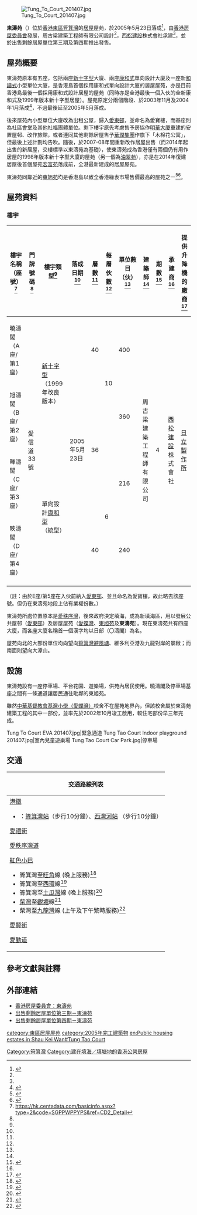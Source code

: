 {{HKPublicHousing
| authority = 
| photo = Tung Tao Court.jpg
| phototitle = 
| district = 東區
| address=愛信道33號<ref name=n></ref>
| google maps id = %E6%9D%B1%E6%BF%A4%E8%8B%91&hl=zh-TW&tab=nl
| type = 3
| year = 2008年-2009年
| blocknumber = 4
| rentalflats = 1216
| flatsize = 518 - 951
| household = 
| auth = 
| website = 
}}

[[File:Tung_To_Court_201407.jpg|thumb]]

'''東濤苑'''（{{lang-en|Tung Tao Court}}）位於[[香港|香港]][[東區_(香港)|東區]][[筲箕灣|筲箕灣]]的[[居者有其屋計劃|居屋]]屋苑，於2005年5月23日落成<ref name=":0">{{Cite book|title=筲箕灣東濤苑一期 - 出售樓宇概覽|publisher=香港房屋委員會|page=P.2}}</ref>，由[[香港房屋委員會|香港房屋委員會]]發展，周古梁建築工程師有限公司設計<ref name=":0" />，[[西松建設|西松建設]]株式會社承建<ref name=":0" />，並於出售剩餘居屋單位第三期及第四期推出發售。

== 屋苑概要 ==
東濤苑原本有五座，包括兩座[[新十字型|新十字型]]大廈、兩座[[康和式|康和式]]單向設計大廈及一座新[[和諧式|和諧式]]小型單位大廈，是香港島首個採用康和式單向設計大廈的居屋屋苑，亦是目前香港島最後一個採用康和式設計居屋的屋苑（同時亦是全港最後一個入伙的全新康和式及1999年版本新十字型居屋）。屋苑原定分兩個階段、於2003年11月及2004年1月落成<ref>{{Cite web|title=處理居者有其屋計劃／私人機構參建居屋計劃的剩餘單位 - 附件第3頁|url=https://www.legco.gov.hk/yr03-04/chinese/panels/hg/papers/hg1103cb1-190-3c.pdf|author=立法會房屋事務委員會|date=2003-10|format=PDF|access-date=2021-06-24|archive-date=2019-11-01|archive-url=https://web.archive.org/web/20191101130544/https://www.legco.gov.hk/yr03-04/chinese/panels/hg/papers/hg1103cb1-190-3c.pdf|dead-url=no}}</ref>，不過最後延至2005年5月落成。

後來屋苑內小型單位大廈改為出租公屋，歸入[[愛東邨|愛東邨]]，並命名為愛寶樓，而基座則為社區會堂及其他社福團體單位。剩下樓宇原先考慮售予房協作[[明華大廈|明華大廈]]重建的安置屋邨、改作旅館，或者連同其他剩餘居屋售予[[華潤集團|華潤集團]]作旗下「木棉花公寓」，但最後上述計劃均告吹。隨後，於2007-08年間重新改作居屋出售（而2014年起出售的新居屋，交樓標準以東濤苑為基礎），使東濤苑成為香港僅有兩個仍有用作居屋的1998年版本新十字型大廈的屋苑（另一個為[[油翠苑|油翠苑]]），亦是在2014年復建居屋後首個屋苑[[宏富苑|宏富苑]]落成前，全港最新建成的居屋屋苑。

東濤苑同鄰近的[[東旭苑|東旭苑]]均是香港島以致全香港綠表市場售價最高的屋苑之一<ref>{{Cite web |url=http://hk.apple.nextmedia.com/realtime/finance/20161201/55990173 |title=東旭苑綠表賣689萬 史上最貴 |access-date=2016-12-25 |archive-date=2016-12-25 |archive-url=https://web.archive.org/web/20161225215658/http://hk.apple.nextmedia.com/realtime/finance/20161201/55990173 |dead-url=no }}</ref><ref>{{Cite web |url=http://hk.apple.nextmedia.com/financeestate/art/20150617/19187021 |title=綠表居屋王　東濤苑賣648萬 |access-date=2016-12-25 |archive-date=2016-12-25 |archive-url=https://web.archive.org/web/20161225215701/http://hk.apple.nextmedia.com/financeestate/art/20150617/19187021 |dead-url=no }}</ref>。

== 屋苑資料 ==

=== 樓宇 ===
{| class="wikitable" style="text-align: center"
|-
! 樓宇名稱（座號）<ref name=n>https://hk.centadata.com/basicinfo.aspx?type=2&code=SGPPWPPYPS&ref=CD2_Detail</ref> !! 門牌號碼 <ref name=n></ref> !! 樓宇類型<ref name=":0" />!! 落成日期<ref name=":0" />!! 層數 <ref name=n></ref> !! 每層伙數 <ref name=n></ref> !! 單位數目（伙）<ref name=n></ref>
!建築師<ref name=":0" />
!期數<ref>{{Cite web |url=http://www.housingauthority.gov.hk/hkhd/hab/cpd/shop_c/chinese/oi_tung/layoutb.html |archiveurl=https://web.archive.org/web/20021025083206/http://www.housingauthority.gov.hk/hkhd/hab/cpd/shop_c/chinese/oi_tung/layoutb.html |title=愛 東 商 場 平 面 圖 |archivedate=2002-10-25}}</ref>
!承建商<ref name=":0" />
!提供升降機的廠商<ref>{{Cite book|title=筲箕灣東濤苑一期 - 售樓說明書|publisher=香港房屋委員會|pages=P.12}}</ref>
|-
| 曉濤閣（A座/第1座）|| rowspan="4" | 愛信道33號 || rowspan="2" | [[新十字型|新十字型]]
（1999年改良版本）
| rowspan="4" |2005年5月23日
| 40 || rowspan="2" | 10 || 400
| rowspan="4" |周古梁建築工程師有限公司
| rowspan="4" |4
| rowspan="4" |[[西松建設|西松建設]]株式會社
| rowspan="4" |[[日立製作所|日立製作所]]{{Notetag|除E座外每座均有四台；當中新十字型大廈採用載重量1000公斤的升降機，而康和型大廈採用載重量900公斤的升降機}}
|-
| 旭濤閣（B座/第2座）|| rowspan="2" | 36 || 360
|-
| 暉濤閣（C座/第3座）|| rowspan="2" | 單向設計[[康和型|康和型]]<br>（統型）|| rowspan="2" | 6 || 216
|-
| 映濤閣（D座/第4座）|| 40 || 240
|-
|}
（註：由於E座/第5座在入伙前納入[[愛東邨|愛東邨]]、並且命名為愛寶樓，故此略去該座號。但仍在東濤苑地段上佔有業權份數。）

東濤苑所處位置原本是[[愛秩序灣|愛秩序灣]]，後來政府決定填海，成為新填海區，用以發展公共屋邨（[[愛東邨|愛東邨]]）及居屋屋苑（[[愛蝶灣|愛蝶灣]]、[[東旭苑|東旭苑]]及'''東濤苑'''）。現在東濤苑共有四座大廈，而各座大廈名稱首一個漢字均以日部（〇濤閣）為名。

屋苑向北的大部份單位均向望向[[筲箕灣避風塘|筲箕灣避風塘]]、維多利亞港及九龍對岸的景緻；而南面則望向大潭山。

== 設施 ==
東濤苑設有一座停車場、平台花園、遊樂場，供苑內居民使用。曉濤閣及停車場基座之間有一條通道讓居民通往毗鄰的東旭苑。

雖然[[中華基督教會基灣小學（愛蝶灣）|中華基督教會基灣小學（愛蝶灣）]]校舍不在屋苑地界內，但該校舍屬於東濤苑建築工程的其中一部份，並率先於2002年10月竣工啟用，較住宅部份早三年完成。

<gallery>
Tung To Court EVA 201407.jpg|緊急通道
Tung Tao Court Indoor playground 201407.jpg|室內兒童遊樂場
Tung Tao Court Car Park.jpg|停車場
</gallery>

== 交通 ==
{| class="mw-collapsible mw-collapsed wikitable" style="background:white; margin: 0 auto; width: auto;"
! 交通路線列表
|-
|
;[[港鐵|港鐵]]
*{{港鐵路線標誌|ISL}}：[[筲箕灣站|筲箕灣站]]（步行10分鐘）、[[西灣河站|西灣河站]] （步行10分鐘）

;[[愛禮街|愛禮街]]
{{港島專線小巴簡單列表|66|66A|68}}

;[[愛秩序灣道|愛秩序灣道]]
{{港島巴士簡單列表|82X}}
{{過海隧道巴士簡單列表|102|102P|N122}}
{{新界居民巴士簡單列表|NR108}}
;[[紅色小巴|紅色小巴]]
*筲箕灣至[[旺角|旺角]]線 (晚上服務)<ref>{{Cite web |url=http://www.16seats.net/chi/rmb/r_kh02.html |title=筲箕灣站　—　旺角砵蘭街 |access-date=2016-10-04 |archive-date=2016-10-02 |archive-url=https://web.archive.org/web/20161002071719/http://www.16seats.net/chi/rmb/r_kh02.html |dead-url=no }}</ref>
*筲箕灣至[[西環|西環]]線<ref>{{Cite web |url=http://www.16seats.net/chi/rmb/r_h12.html |title=西環　—　筲箕灣／柴灣 |access-date=2016-10-04 |archive-date=2016-10-23 |archive-url=https://web.archive.org/web/20161023212836/http://www.16seats.net/chi/rmb/r_h12.html |dead-url=no }}</ref>
*筲箕灣至[[土瓜灣|土瓜灣]]線 (晚上服務)<ref>{{Cite web |url=http://www.16seats.net/chi/rmb/r_kh06.html |title=筲箕灣站　—　土瓜灣欣榮花園 |access-date=2016-10-04 |archive-date=2016-10-02 |archive-url=https://web.archive.org/web/20161002080107/http://www.16seats.net/chi/rmb/r_kh06.html |dead-url=no }}</ref>
*[[柴灣|柴灣]]至[[觀塘|觀塘]]線<ref>{{Cite web |url=http://www.16seats.net/chi/rmb/r_kh08.html |title=觀塘宜安街　—　柴灣站 |access-date=2016-10-04 |archive-date=2016-10-21 |archive-url=https://web.archive.org/web/20161021145418/http://www.16seats.net/chi/rmb/r_kh08.html |dead-url=no }}</ref>
*柴灣至[[九龍灣|九龍灣]]線 (上午及下午繁時服務)<ref>{{Cite web |url=http://www.16seats.net/chi/rmb/r_kh07.html |title=九龍灣　—　柴灣站 |access-date=2016-10-04 |archive-date=2016-10-05 |archive-url=https://web.archive.org/web/20161005093928/http://www.16seats.net/chi/rmb/r_kh07.html |dead-url=no }}</ref>

;[[愛賢街|愛賢街]]
{{港島巴士簡單列表|2|2X|85A|720|720A}}
{{過海隧道巴士簡單列表|102|102P|N122}}
{{港島專線小巴簡單列表|66|66A}}

;[[愛勤道|愛勤道]]
{{港島巴士簡單列表|2|2X|720|720A}}
{{港島專線小巴簡單列表|68}}
|}

== 參考文獻與註釋 ==
{{Notefoot}}{{Reflist}}

== 外部連結 ==
{{Commonscat|Tung Tao Court}}
*[http://www.housingauthority.gov.hk/tc/global-elements/estate-locator/detail.html?propertyType=2&id=10036 香港房屋委員會：東濤苑] {{Wayback|url=http://www.housingauthority.gov.hk/tc/global-elements/estate-locator/detail.html?propertyType=2&id=10036 |date=20181010024149 }}
*[https://www.housingauthority.gov.hk/hdw/b5/residential/hos07/phase3/tt_courtinformation.html 出售剩餘居屋單位第三期－東濤苑] {{Wayback|url=https://www.housingauthority.gov.hk/hdw/b5/residential/hos07/phase3/tt_courtinformation.html |date=20181011143512 }}
* [https://www.housingauthority.gov.hk/hdw/b5/residential/hos/phase4/tt_courtinformation.html 出售剩餘居屋單位第四期－東濤苑] {{Wayback|url=https://www.housingauthority.gov.hk/hdw/b5/residential/hos/phase4/tt_courtinformation.html |date=20181011143031 }}

{{東區居屋屋苑}}
{{DEFAULTSORT:Tung Tao Court}}
[[Category:筲箕灣|Category:筲箕灣]]
[[category:東區居屋屋苑|category:東區居屋屋苑]]
[[category:2005年完工建築物|category:2005年完工建築物]]
[[Category:建在填海／填塘地的香港公營房屋|Category:建在填海／填塘地的香港公營房屋]]
[[en:Public_housing_estates_in_Shau_Kei_Wan#Tung_Tao_Court|en:Public housing estates in Shau Kei Wan#Tung Tao Court]]
